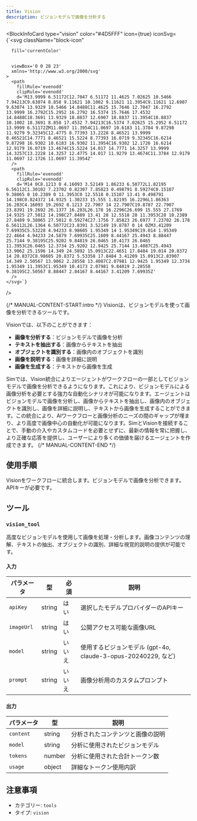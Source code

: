 ```yaml
---
title: Vision
description: ビジョンモデルで画像を分析する
---
```



<BlockInfoCard 
  type="vision"
  color="#4D5FFF"
  icon={true}
  iconSvg={`<svg className="block-icon"
      
      fill='currentColor'
      
      
      viewBox='0 0 28 23'
      xmlns='http://www.w3.org/2000/svg'
    >
      <path
        fillRule='evenodd'
        clipRule='evenodd'
        d='M13.9999 6.51172C12.7047 6.51172 11.4625 7.02625 10.5466 7.94213C9.63074 8.858 9.11621 10.1002 9.11621 11.3954C9.11621 12.6907 9.63074 13.9329 10.5466 14.8488C11.4625 15.7646 12.7047 16.2792 13.9999 16.2792C15.2952 16.2792 16.5374 15.7646 17.4532 14.8488C18.3691 13.9329 18.8837 12.6907 18.8837 11.3954C18.8837 10.1002 18.3691 8.858 17.4532 7.94213C16.5374 7.02625 15.2952 6.51172 13.9999 6.51172ZM11.0697 11.3954C11.0697 10.6183 11.3784 9.87298 11.9279 9.32345C12.4775 8.77393 13.2228 8.46521 13.9999 8.46521C14.7771 8.46521 15.5224 8.77393 16.0719 9.32345C16.6214 9.87298 16.9302 10.6183 16.9302 11.3954C16.9302 12.1726 16.6214 12.9179 16.0719 13.4674C15.5224 14.017 14.7771 14.3257 13.9999 14.3257C13.2228 14.3257 12.4775 14.017 11.9279 13.4674C11.3784 12.9179 11.0697 12.1726 11.0697 11.3954Z'
      />
      <path
        fillRule='evenodd'
        clipRule='evenodd'
        d='M14 0C8.1213 0 4.16093 3.52149 1.86233 6.50772L1.82195 6.56112C1.30102 7.23702 0.82307 7.85823 0.498791 8.59274C0.15107 9.38065 0 10.2389 0 11.3953C0 12.5518 0.15107 13.41 0.498791 14.198C0.824372 14.9325 1.30233 15.555 1.82195 16.2296L1.86363 16.283C4.16093 19.2692 8.1213 22.7907 14 22.7907C19.8787 22.7907 23.8391 19.2692 26.1377 16.283L26.178 16.2296C26.699 15.555 27.1769 14.9325 27.5012 14.198C27.8489 13.41 28 12.5518 28 11.3953C28 10.2389 27.8489 9.38065 27.5012 8.59274C27.1756 7.85823 26.6977 7.23702 26.178 6.56112L26.1364 6.50772C23.8391 3.52149 19.8787 0 14 0ZM3.41209 7.69935C5.53228 4.94233 8.98605 1.95349 14 1.95349C19.014 1.95349 22.4664 4.94233 24.5879 7.69935C25.1609 8.44167 25.4943 8.88447 25.7144 9.38195C25.9202 9.84819 26.0465 10.4173 26.0465 11.3953C26.0465 12.3734 25.9202 12.9425 25.7144 13.4087C25.4943 13.9062 25.1596 14.349 24.5892 15.0913C22.4651 17.8484 19.014 20.8372 14 20.8372C8.98605 20.8372 5.53358 17.8484 3.41209 15.0913C2.83907 14.349 2.50567 13.9062 2.28558 13.4087C2.07981 12.9425 1.95349 12.3734 1.95349 11.3953C1.95349 10.4173 2.07981 9.84819 2.28558 9.38195C2.50567 8.88447 2.84167 8.44167 3.41209 7.69935Z'
      />
    </svg>`}
/>

{/* MANUAL-CONTENT-START:intro */}
Visionは、ビジョンモデルを使って画像を分析できるツールです。

Visionでは、以下のことができます：

- **画像を分析する**：ビジョンモデルで画像を分析
- **テキストを抽出する**：画像からテキストを抽出
- **オブジェクトを識別する**：画像内のオブジェクトを識別
- **画像を説明する**：画像を詳細に説明
- **画像を生成する**：テキストから画像を生成

Simでは、Vision統合によりエージェントがワークフローの一部としてビジョンモデルで画像を分析できるようになります。これにより、ビジョンモデルによる画像分析を必要とする強力な自動化シナリオが可能になります。エージェントはビジョンモデルで画像を分析し、画像からテキストを抽出し、画像内のオブジェクトを識別し、画像を詳細に説明し、テキストから画像を生成することができます。この統合により、AIワークフローと画像分析のニーズの間のギャップが埋まり、より高度で画像中心の自動化が可能になります。SimとVisionを接続することで、手動の介入やカスタムコードを必要とせずに、最新の情報を常に把握し、より正確な応答を提供し、ユーザーにより多くの価値を届けるエージェントを作成できます。
{/* MANUAL-CONTENT-END */}

## 使用手順

Visionをワークフローに統合します。ビジョンモデルで画像を分析できます。APIキーが必要です。

## ツール

### `vision_tool`

高度なビジョンモデルを使用して画像を処理・分析します。画像コンテンツの理解、テキストの抽出、オブジェクトの識別、詳細な視覚的説明の提供が可能です。

#### 入力

| パラメータ | 型 | 必須 | 説明 |
| --------- | ---- | -------- | ----------- |
| `apiKey` | string | はい | 選択したモデルプロバイダーのAPIキー |
| `imageUrl` | string | はい | 公開アクセス可能な画像URL |
| `model` | string | いいえ | 使用するビジョンモデル \(gpt-4o, claude-3-opus-20240229, など\) |
| `prompt` | string | いいえ | 画像分析用のカスタムプロンプト |

#### 出力

| パラメータ | 型 | 説明 |
| --------- | ---- | ----------- |
| `content` | string | 分析されたコンテンツと画像の説明 |
| `model` | string | 分析に使用されたビジョンモデル |
| `tokens` | number | 分析に使用された合計トークン数 |
| `usage` | object | 詳細なトークン使用内訳 |

## 注意事項

- カテゴリー: `tools`
- タイプ: `vision`
